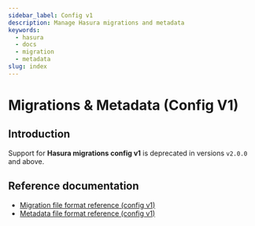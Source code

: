 ```yaml
---
sidebar_label: Config v1
description: Manage Hasura migrations and metadata
keywords:
  - hasura
  - docs
  - migration
  - metadata
slug: index
---
```


# Migrations & Metadata (Config V1)

## Introduction

Support for **Hasura migrations config v1** is deprecated in versions
`v2.0.0` and above.

## Reference documentation

- [Migration file format reference (config v1)](/migrations-metadata-seeds/legacy-configs/config-v1/reference/migration-file-format.mdx)
- [Metadata file format reference (config v1)](/migrations-metadata-seeds/legacy-configs/config-v1/reference/metadata-file-format.mdx)
